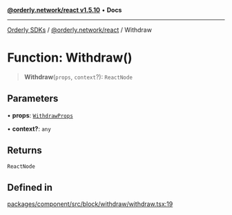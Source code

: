 [**@orderly.network/react v1.5.10**](/sdks/tech-doc/@orderly.network/react/README) • **Docs**

***

[Orderly SDKs](/sdks/tech-doc/packages) / [@orderly.network/react](/sdks/tech-doc/@orderly.network/react/README) / Withdraw

# Function: Withdraw()

> **Withdraw**(`props`, `context`?): `ReactNode`

## Parameters

• **props**: [`WithdrawProps`](/sdks/tech-doc/@orderly.network/react/interfaces/WithdrawProps)

• **context?**: `any`

## Returns

`ReactNode`

## Defined in

[packages/component/src/block/withdraw/withdraw.tsx:19](https://github.com/OrderlyNetwork/js-sdk/blob/554ae704783e3b83c40bb234a899e8f02987d9b6/packages/component/src/block/withdraw/withdraw.tsx#L19)
